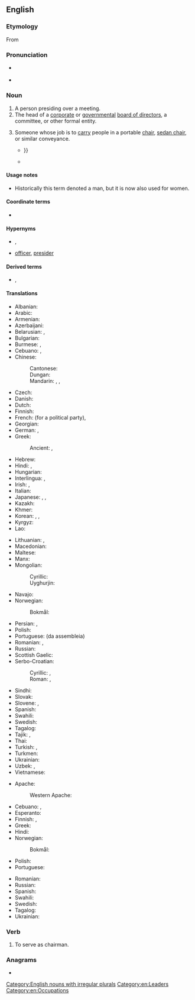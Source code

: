 ==English==
{{wikipedia}}

===Etymology===
From {{suffix|en|chair|man}}

===Pronunciation===
* {{a|UK}} {{IPA|en|/ˈtʃɛːmən/}}
* {{audio|en|en-us-chairman.ogg|Audio (US)}}

===Noun===
{{en-noun|chairmen}}

# A person presiding over a meeting.
# The head of a [[corporate]] or [[government]]al [[board of directors]], a committee, or other formal entity.
# {{lb|en|historical}} Someone whose job is to [[carry]] people in a portable [[chair]], [[sedan chair]], or similar conveyance.
#* {{quote-book|en|year=1749|author=Henry Fielding|title=Tom Jones|publisher=Folio Society|year_published=1973|page=618|passage=Mr Western entered; but not before a small wrangling bout had passed between him and his '''chairmen'''; for the fellows, who had taken up their burden at the Hercules Pillars, had conceived no hopes of having any future good customer in the squire {{...}}}}
#* {{quote-book|en|year=1836|author=Charles Dickens|title=The Pickwick Papers|passage=Mr. Winkle, catching sight of a lady's face at the window of the sedan, turned hastily round, plied the knocker with all his might and main, and called frantically upon the '''chairman''' to take the chair away again.}}

====Usage notes====
* Historically this term denoted a man, but it is now also used for women.

====Coordinate terms====
* {{l|en|chairwoman}}

====Hypernyms====
* {{l|en|chair}}, {{l|en|chairperson}}
* {{l|en|presiding}} [[officer]], [[presider]]

====Derived terms====
* {{l|en|vice chairman}}, {{l|en|vice-chairman}}

====Translations====
{{trans-top|person presiding over a meeting}}
* Albanian: {{t+|sq|kryetar|m}}
* Arabic: {{t|ar|رَئِيس|m}}
* Armenian: {{t+|hy|նախագահ}}
* Azerbaijani: {{t|az|sədr}}
* Belarusian: {{t|be|старшыня́|m}}, {{t|be|галава́|m}}
* Bulgarian: {{t|bg|председа́тел|m}}
* Burmese: {{t+|my|သဘာပတိ}}, {{t+|my|ဥက္ကဋ္ဌ}}
* Cebuano: {{t|ceb|tagsiya}}, {{t|ceb|tsirman}}
* Chinese:
*: Cantonese: {{t|yue|主席|tr=zyu2 zik6|sc=Hani}} {{t|yue|議長|tr=ji5 zoeng2|sc=Hani}}
*: Dungan: {{t|dng|җўщи}}
*: Mandarin: {{t+|cmn|主席|tr=zhǔxí|sc=Hani}}, {{t+|cmn|議長|sc=Hani}}, {{t+|cmn|议长|tr=yìzhǎng|sc=Hani}}
* Czech: {{t+|cs|předseda|m}}
* Danish: {{t|da|formand|c}}
* Dutch: {{t+|nl|voorzitter|m}}
* Finnish: {{t+|fi|puheenjohtaja}}
* French: {{t+|fr|secrétaire général}} (for a political party), {{t+|fr|président|m}}
* Georgian: {{t|ka|თავმჯდომარე}}
* German: {{t+|de|Vorsitzender|m}}, {{t+|de|Vorsitzende|f}}
* Greek: {{t+|el|πρόεδρος|m|f}}
*: Ancient: {{t|grc|ἐπιστάτης|m}}, {{t|grc|πρόεδρος|m}}
* Hebrew: {{t|he|יושב־ראש|m|tr=yoshev-rosh}}
* Hindi: {{t+|hi|अध्यक्ष|m}}, {{t+|hi|सभापति|m}}
* Hungarian: {{t+|hu|elnök}}
* Interlingua: {{t|ia|presidente}}, {{t|ia|chairman}}
* Irish: {{t|ga|cathaoirleach|m}}, {{t|ga|fear cathaoireach|m}}
* Italian: {{t+|it|presidente|m}}
* Japanese: {{t+|ja|議長|tr=ぎちょう, gichō}}, {{t+|ja|委員長|tr=いいんちょう, iinchō}}, {{t|ja|理事長|tr=りじちょう, rijicho}}
* Kazakh: {{t|kk|басқарма}}
* Khmer: {{t+|km|ប្រធាន}}
* Korean: {{t+|ko|의장}}, {{t+|ko|위원장}}, {{t+|ko|주석 }}
* Kyrgyz: {{t+|ky|башкарма}}
* Lao: {{t|lo|ປະທານ}}
{{trans-mid}}
* Lithuanian: {{t|lt|pirmininkas|m}}, {{t|lt|pirmininkė|f}}
* Macedonian: {{t|mk|претседател|m}}
* Maltese: {{t|mt|ċermen}}
* Manx: {{t|gv|ard-hoieder|m}}
* Mongolian:
*: Cyrillic: {{t+|mn|дарга}}
*: Uyghurjin: {{t|mn|ᠳᠠᠷᠤᠭ᠎ᠠ}}
* Navajo: {{t|nv|alą́ąjįʼ dahsidáhígíí}}
* Norwegian: {{t|no|styreformann}}
*: Bokmål: {{t|nb|møteleder|m}}
* Persian: {{t+|fa|رئیس|tr=ra'is}}, {{t|fa|صدر|tr=sadr}}
* Polish: {{t+|pl|przewodniczący|m-pr}}
* Portuguese: {{t+|pt|presidente}} (da assembleia)
* Romanian: {{t+|ro|președinte|m}}, {{t+|ro|chairman|m}}
* Russian: {{t+|ru|председа́тель|m}}
* Scottish Gaelic: {{t|gd|neach-na-cathrach|m|f}}
* Serbo-Croatian:
*: Cyrillic: {{t|sh|пре́дседнӣк|m}}, {{t|sh|пре́дсједнӣк|m}}
*: Roman: {{t|sh|prédsednīk|m}}, {{t+|sh|prédsjednīk|m}}
* Sindhi: {{t+|sd|نِشِستمان|sc=Arab}}
* Slovak: {{t|sk|predseda|m}}
* Slovene: {{t|sl|predsedujoči|m}}, {{t+|sl|predsednik|m}}
* Spanish: {{t+|es|presidente}}
* Swahili: {{t+|sw|mwenyekiti}}
* Swedish: {{t+|sv|ordförande|c}}
* Tagalog: {{t|tl|tagapangulo}}
* Tajik: {{t|tg|раис}}, {{t|tg|садр}}
* Thai: {{t+|th|ประธาน}}
* Turkish: {{t+|tr|başkan}}, {{t+|tr|reis}}
* Turkmen: {{t+|tk|başlyk}}
* Ukrainian: {{t+|uk|голова́}}
* Uzbek: {{t+|uz|rais}}, {{t+|uz|sadr}}
* Vietnamese: {{t+|vi|chủ tịch}}
{{trans-bottom}}

{{trans-top|head of a corporate or governmental board}}
* Apache:
*: Western Apache: {{t|apw|nantʼán}}
* Cebuano: {{t|ceb|tagsiya}}, {{t|ceb|tsirman}}
* Esperanto: {{t|eo|prezidanto}}
* Finnish: {{t|fi|[[hallitus|hallituksen]] [[puheenjohtaja]]}}, {{t+|fi|puheenjohtaja}}
* Greek: {{t+|el|πρόεδρος|m|f}}
* Hindi: {{t+|hi|अध्यक्ष|m}}
* Norwegian:
*: Bokmål: {{t|nb|styreformann|m|f}}
* Polish: {{t+|pl|prezes|m-pr}}
* Portuguese: {{t+|pt|presidente|m}}
{{trans-mid}}
* Romanian: {{t+|ro|președinte|m}}
* Russian: {{t+|ru|председа́тель|m}}
* Spanish: {{t+|es|presidente|m}}
* Swahili: {{t+|sw|mwenyekiti}}
* Swedish: {{t+|sv|ordförande|c}}
* Tagalog: {{t|tl|tagapangulo}}
* Ukrainian: {{t+|uk|голова́}}
{{trans-bottom}}

===Verb===
{{en-verb|++}}

# To serve as chairman.

===Anagrams===
* {{anagrams|en|a=aachimnr|Charmian}}

[[Category:English nouns with irregular plurals]]
[[Category:en:Leaders]]
[[Category:en:Occupations]]